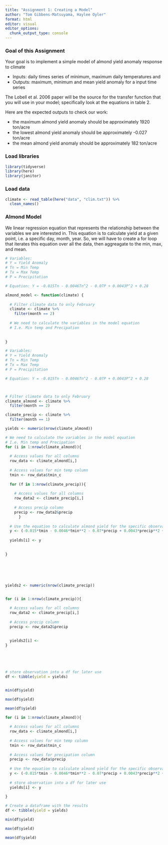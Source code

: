```yaml
---
title: "Assignment 1: Creating a Model"
author: "Tom Gibbens-Matsuyama, Haylee Oyler"
format: html
editor: visual
editor_options: 
  chunk_output_type: console
---
```


### Goal of this Assignment

Your goal is to implement a simple model of almond yield anomaly response to climate

-   Inputs: daily times series of minimum, maximum daily temperatures and
-   Outputs: maximum, minimum and mean yield anomaly for a input time series

The Lobell et al. 2006 paper will be the source for the transfer function that you will use in your model; specifically look at the equations in table 2.

Here are the expected outputs to check our work:

-   the maximum almond yield anomaly should be approximately 1920 ton/acre
-   the lowest almond yield anomaly should be approximately -0.027 ton/acre
-   the mean almond yield anomaly should be approximately 182 ton/acre

### Load libraries

```r
library(tidyverse)
library(here)
library(janitor)
```

### Load data

```r
climate <- read_table(here("data", "clim.txt")) %>% 
  clean_names()
```

### Almond Model
We linear regression equation that represents the relationship between the variables we are interested in. This equation is to calculate yield at a given point, i.e. a specific day, month, year. So, we will have to create a for loop that iterates this equation over all the data, then aggreagate to the min, max, and mean. 
```r
# Variables:
# Y = Yield Anomaly 
# Tn = Min Temp
# Tx = Max Temp
# P = Precipitation

# Equation: Y = -0.015Tn - 0.0046Tn^2 - 0.07P + 0.0043P^2 + 0.28

almond_model <- function(climate) {
  
  # Filter climate data to only February
  climate <- climate %>% 
    filter(month == 2)
  
  # We need to calculate the variables in the model equation
  # I.e. Min temp and Precipation
  
  
}
```

```r
# Variables:
# Y = Yield Anomaly 
# Tn = Min Temp
# Tx = Max Temp
# P = Precipitation

# Equation: Y = -0.015Tn - 0.0046Tn^2 - 0.07P + 0.0043P^2 + 0.28



# Filter climate data to only February
climate_almond <- climate %>% 
  filter(month == 2)

climate_precip <- climate %>% 
  filter(month == 1)

yields <- numeric(nrow(climate_almond))

# We need to calculate the variables in the model equation
# I.e. Min temp and Precipation
for (i in 1:nrow(climate_almond)){
  
  # Access values for all columns 
  row_data <- climate_almond[i,]
  
  # Access values for min temp column
  tmin <- row_data$tmin_c
  
  for (f in 1:nrow(climate_precip)){
    
    # Access values for all columns
    row_data2 <- climate_precip[i,]
  
    # Access precip column
    precip <- row_data2&precip
      }
  
  # Use the equation to calculate almond yield for the specific observation
  y <- (-0.015*tmin - 0.0046*tmin**2 - 0.07*precip + 0.0043*precip**2 + 0.28)
  
  yields[i] <- y
  
  
}






yields2 <- numeric(nrow(climate_precip))


for (i in 1:nrow(climate_precip)){
  
  # Access values for all columns
  row_data2 <- climate_precip[i,]
  
  # Access precip column
  precip <- row_data2&precip
  
  
  yields2[i] <- 
}





# store observation into a df for later use
df <- tibble(yield = yields)


min(df$yield)

max(df$yield)

mean(df$yield)
```

```r

for (i in 1:nrow(climate_almond)){
  
  # Access values for all columns 
  row_data <- climate_almond[i,]
  
  # Access values for min temp column
  tmin <- row_data$tmin_c
  
  # Access values for precipation column
  precip <- row_data$precip
  
  # Use the equation to calculate almond yield for the specific observation
  y <- (-0.015*tmin - 0.0046*tmin**2 - 0.07*precip + 0.0043*precip**2 + 0.28)
  
  # store observation into a df for later use
  yields[i] <- y
  
}

# Create a dataframe with the results
df <- tibble(yield = yields)

min(df$yield)

max(df$yield)

mean(df$yield)
```

